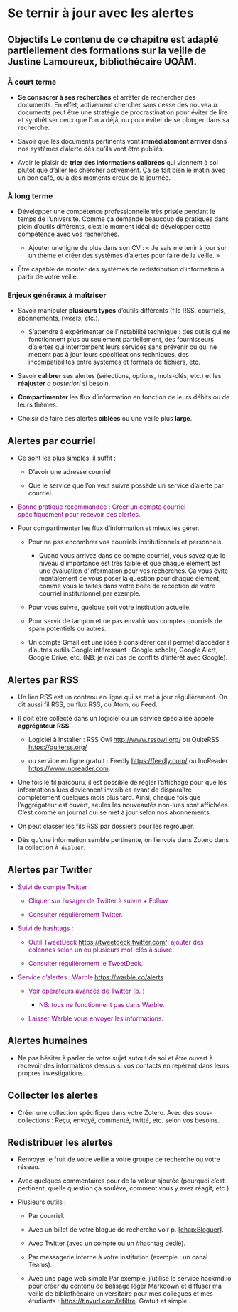 #  Se ternir à jour avec les alertes {#sec-alertes}

## Objectifs Le contenu de ce chapitre est adapté partiellement des formations sur la veille de Justine Lamoureux, bibliothécaire UQÀM. 

### À court terme

-   **Se consacrer à ses recherches** et arrêter de rechercher des documents. En effet, activement chercher sans cesse des nouveaux documents peut être une stratégie de procrastination pour éviter de lire et synthétiser ceux que l'on a déjà, ou pour éviter de se plonger dans sa recherche.

-   Savoir que les documents pertinents vont **immédiatement arriver** dans nos systèmes d'alerte dès qu'ils vont être publiés.

-   Avoir le plaisir de **trier des informations calibrées** qui viennent à soi plutôt que d'aller les chercher activement. Ça se fait bien le matin avec un bon café, ou à des moments creux de la journée.

### À long terme

-   Développer une compétence professionnelle très prisée pendant le temps de l'université. Comme ça demande beaucoup de pratiques dans plein d'outils différents, c'est le moment idéal de développer cette compétence avec vos recherches.

    -   Ajouter une ligne de plus dans son CV : « Je sais me tenir à jour sur un thème et créer des systèmes d'alertes pour faire de la veille. »

-   Être capable de monter des systèmes de redistribution d'information à partir de votre veille.

### Enjeux généraux à maîtriser

-   Savoir manipuler **plusieurs types** d'outils différents (fils RSS, courriels, abonnements, *tweets*, etc.).

    -   S'attendre à expérimenter de l'instabilité technique : des outils qui ne fonctionnent plus ou seulement partiellement, des fournisseurs d'alertes qui interrompent leurs services sans prévenir ou qui ne mettent pas à jour leurs spécifications techniques, des incompatibilités entre systèmes et formats de fichiers, etc.

-   Savoir **calibrer** ses alertes (sélections, options, mots-clés, etc.) et les **réajuster** *a posteriori* si besoin.

-   **Compartimenter** les flux d'information en fonction de leurs débits ou de leurs thèmes.

-   Choisir de faire des alertes **ciblées** ou une veille plus **large**.

##  Alertes par courriel

-   Ce sont les plus simples, il suffit :

    -   D'avoir une adresse courriel

    -   Que le service que l'on veut suivre possède un service d'alerte par courriel.

-   [Bonne pratique recommandée : Créer un compte courriel spécifiquement pour recevoir des alertes.]{style="color: purple"}

-   Pour compartimenter les flux d'information et mieux les gérer.

    -   Pour ne pas encombrer vos courriels institutionnels et personnels.

        -   Quand vous arrivez dans ce compte courriel, vous savez que le niveau d'importance est très faible et que chaque élément est une évaluation d'information pour vos recherches. Ça vous évite mentalement de vous poser la question pour chaque élément, comme vous le faites dans votre boîte de réception de votre courriel institutionnel par exemple.

    -   Pour vous suivre, quelque soit votre institution actuelle.

    -   Pour servir de tampon et ne pas envahir vos comptes courriels de spam potentiels ou autres.

    -   Un compte Gmail est une idée à considérer car il permet d'accéder à d'autres outils Google intéressant : Google scholar, Google Alert, Google Drive, etc. (NB: je n'ai pas de conflits d'intérêt avec Google).

##  Alertes par RSS

-   Un lien RSS est un contenu en ligne qui se met à jour régulièrement. On dit aussi fil RSS, ou flux RSS, ou Atom, ou Feed.

-   Il doit être collecté dans un logiciel ou un service spécialisé appelé **aggrégateur RSS**.

    -   Logiciel à installer : RSS Owl <http://www.rssowl.org/> ou QuiteRSS <https://quiterss.org/>

    -   ou service en ligne gratuit : Feedly <https://feedly.com/> ou InoReader <https://www.inoreader.com>.

-   Une fois le fil parcouru, il est possible de régler l'affichage pour que les informations lues deviennent invisibles avant de disparaître complètement quelques mois plus tard. Ainsi, chaque fois que l'aggrégateur est ouvert, seules les nouveautés non-lues sont affichées. C'est comme un journal qui se met à jour selon nos abonnements.

-   On peut classer les fils RSS par dossiers pour les regrouper.

-   Dès qu'une information semble pertinente, on l'envoie dans Zotero dans la collection `À évaluer`.

## Alertes par Twitter

-   [Suivi de compte Twitter : ]{style="color: purple"}

    -   [Cliquer sur l'usager de Twitter à suivre + Follow]{style="color: purple"}

    -   [Consulter régulièrement Twitter.]{style="color: purple"}

-   [Suivi de hashtags : ]{style="color: purple"}

    -   [Outil TweetDeck]{style="color: purple"} [<https://tweetdeck.twitter.com/>]{style="color: purple"}[ : ajouter des colonnes selon un ou plusieurs mot-clés à suivre.]{style="color: purple"}

    -   [Consulter régulièrement le TweetDeck.]{style="color: purple"}

-   [Service d'alertes : Warble]{style="color: purple"} [<https://warble.co/alerts>]{style="color: purple"}

    -   [Voir opérateurs avancés de Twitter (p. ) ]{style="color: purple"}

        -   [NB: tous ne fonctionnent pas dans Warble.]{style="color: purple"}

    -   [Laisser Warble vous envoyer les informations.]{style="color: purple"}

## Alertes humaines

-   Ne pas hésiter à parler de votre sujet autout de soi et être ouvert à recevoir des informations dessus si vos contacts en repèrent dans leurs propres investigations.

## Collecter les alertes

-   Créer une collection spécifique dans votre Zotero. Avec des sous-collections : Reçu, envoyé, commenté, twitté, etc. selon vos besoins.

## Redistribuer les alertes

-   Renvoyer le fruit de votre veille à votre groupe de recherche ou votre réseau.

-   Avec quelques commentaires pour de la valeur ajoutée (pourquoi c'est pertinent, quelle question ça soulève, comment vous y avez réagit, etc.).

-   Plusieurs outils :

    -   Par courriel.

    -   Avec un billet de votre blogue de recherche voir p. [\[chap:Bloguer\]](#chap:Bloguer){reference-type="ref" reference="chap:Bloguer"}.

    -   Avec Twitter (avec un compte ou un #hashtag dédié).

    -   Par messagerie interne à votre institution (exemple : un canal Teams).

    -   Avec une page web simple Par exemple, j'utilise le service hackmd.io pour créer du contenu de balisage léger Markdown et diffuser ma veille de bibliothécaire universitaire pour mes collègues et mes étudiants : <https://tinyurl.com/lefiltre>. Gratuit et simple..